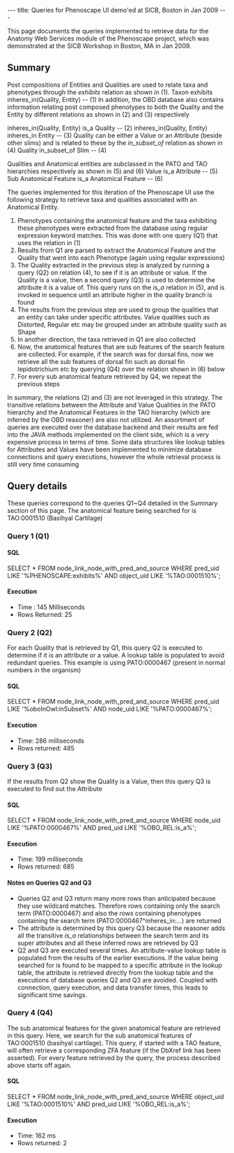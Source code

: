 ---
title: Queries for Phenoscape UI demo'ed at SICB, Boston in Jan 2009
---

This page documents the queries implemented to retrieve data for the Anatomy Web Services module of the Phenoscape project, which was demonstrated at the SICB Workshop in Boston, MA in Jan 2009.

==Summary==

Post compositions of Entities and Qualities are used to relate taxa and phenotypes through the ''exhibits'' relation as shown in (1).
<javascript>
Taxon                              exhibits                 inheres_in(Quality, Entity)                                       -- (1)
</javascript>
In addition, the OBD database also contains information relating post composed phenotypes to both the Quality and the Entity by different relations as shown in (2) and (3) respectively

<javascript>
inheres_in(Quality, Entity)        is_a                     Quality                                                           -- (2)
inheres_in(Quality, Entity)        inheres_in               Entity                                                            -- (3)
</javascript>
Quality can be either a Value or an Attribute (beside other slims) and is related to these by the ''in_subset_of'' relation as shown in (4)
<javascript>
Quality                            in_subset_of             Slim                                                              -- (4)
</javascript>

Qualities and Anatomical entities are subclassed in the PATO and TAO hierarchies respectively as shown in (5) and (6)
<javascript>
Value                              is_a                    Attribute                                                          -- (5)
Sub Anatomical Feature             is_a                    Anatomical Feature                                                 -- (6)
</javascript>

The queries implemented for this iteration of the Phenoscape UI use the following strategy to retrieve taxa and qualities associated with an Anatomical Entity.

# Phenotypes containing the anatomical feature and the taxa exhibiting these phenotypes were extracted from the database using regular expression keyword matches. This was done with one query (Q1) that uses the relation in (1)
# Results from Q1 are parsed to extract the Anatomical Feature and the Quality that went into each Phenotype (again using regular expressions)
# The Quality extracted in the previous step is analyzed by running a query (Q2) on relation (4), to see if it is an attribute or value. If the Quality is a value, then a second query (Q3) is used to determine the attribute it is a value of. This query runs on the ''is_a'' relation in (5), and is invoked in sequence until an attribute higher in the quality branch is found
# The results from the previous step are used to group the qualities that an entity can take under specific attributes. Value qualities such as Distorted, Regular etc may be grouped under an attribute quality such as Shape
# In another direction, the taxa retrieved in Q1 are also collected
# Now, the anatomical features that are sub features of the search feature are collected. For example, if the search was for dorsal fins, now we retrieve all the sub features of dorsal fin such as dorsal fin lepidotrichium etc by querying (Q4) over the relation shown in (6) below
# For every sub anatomical feature retrieved by Q4, we repeat the previous steps

In summary, the relations (2) and (3) are not leveraged in this strategy. The transitive relations between the Attribute and Value Qualities in the PATO hierarchy and the Anatomical Features in the TAO hierarchy (which are inferred by the OBD reasoner) are also not utilized. An assortment of queries are executed over the database backend and their results are fed into the JAVA methods implemented on the client side, which is a very expensive process in terms of time. Some data structures like lookup tables for Attributes and Values have been implemented to minimize database connections and query executions, however the whole retrieval process is still very time consuming

==Query details==

These queries correspond to the queries Q1~Q4 detailed in the Summary section of this page. The anatomical feature being searched for is TAO:0001510 (Basihyal Cartilage)

===Query 1 (Q1)===
====SQL====
<javascript>
SELECT 	* FROM
node_link_node_with_pred_and_source
WHERE
pred_uid LIKE '%PHENOSCAPE:exhibits%' AND
object_uid LIKE '%TAO:0001510%';
</javascript>
====Execution====
* Time : 145 Milliseconds
* Rows Returned: 25

===Query 2 (Q2)===
For each Quality that is retrieved by Q1, this query Q2 is executed to determine if it is an attribute or a value. A lookup table is populated to avoid redundant queries. This example is using PATO:0000467 (present in normal numbers in the organism)

====SQL====
<javascript>
SELECT 	* FROM
node_link_node_with_pred_and_source
WHERE
pred_uid LIKE '%oboInOwl:inSubset%' AND
node_uid LIKE '%PATO:0000467%';
</javascript>

====Execution====
* Time: 286 milliseconds
* Rows returned: 485

===Query 3 (Q3)===
If the results from Q2 show the Quality is a Value, then this query Q3 is executed to find out the Attribute

====SQL====
<javascript>
SELECT * FROM
node_link_node_with_pred_and_source
WHERE
node_uid LIKE '%PATO:0000467%' AND
pred_uid LIKE '%OBO_REL:is_a%';
</javascript>
====Execution====
* Time: 199 milliseconds
* Rows returned: 685
====Notes on Queries Q2 and Q3====
* Queries Q2 and Q3 return many more rows than anticipated because they use wildcard matches. Therefore rows containing only the search term (PATO:0000467) and also the rows containing phenotypes containing the search term (PATO:0000467^inheres_in:...) are returned
* The attribute is determined by this query Q3 because the reasoner adds all the transitive ''is_a'' relationships between the search term and its super attributes and all these inferred rows are retrieved by Q3
* Q2 and Q3 are executed several times. An attribute-value lookup table is populated from the results of the earlier executions. If the value being searched for is found to be mapped to a specific attribute in the lookup table, the attribute is retrieved directly from the lookup table and the executions of database queries Q2 and Q3 are avoided. Coupled with connection, query execution, and data transfer times, this leads to significant time savings.

===Query 4 (Q4)===
The sub anatomical features for the given anatomical feature are retrieved in this query. Here, we search for the sub anatomical features of TAO:0001510 (basihyal cartilage). This query, if started with a TAO feature, will often retrieve a corresponding ZFA feature (if the DbXref link has been asserted). For every feature retrieved by the query, the process described above starts off again.

====SQL====
<javascript>
SELECT * FROM
node_link_node_with_pred_and_source
WHERE
object_uid LIKE '%TAO:0001510%' AND
pred_uid LIKE '%OBO_REL:is_a%';
</javascript>

====Execution====
* Time: 162 ms
* Rows returned: 2